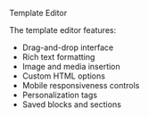 Template Editor

The template editor features:
- Drag-and-drop interface
- Rich text formatting
- Image and media insertion
- Custom HTML options
- Mobile responsiveness controls
- Personalization tags
- Saved blocks and sections